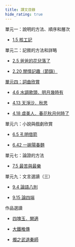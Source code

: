 ```yaml
---
title: 課文目錄
hide_rating: true
---
```


<div className="text-list" style={{color:'#6366f1'}}>

單元一：說明的方法、順序和層次

- [1.5 核工記](/passages/核工記.mdx)

單元二：記敘的方法和詳略

- [2.5 爸爸的花兒落了](/passages/爸爸的花兒落了.mdx)

- [2.20 閒情記趣（節錄）](/passages/閒情記趣（節錄）.mdx)

[單元四：詞曲欣賞](S3/詞曲欣賞)

- [4.6 水調歌頭．明月幾時有](/passages/水調歌頭．明月幾時有.mdx)

- [4.13 天淨沙．秋思](/passages/天淨沙．秋思.mdx)

- [4.18 虞美人．春花秋月何時了](/passages/虞美人．春花秋月何時了.mdx)

單元六：小說與戲劇欣賞

- [6.5 孔明借箭](/passages/孔明借箭.mdx)

- [6.42 一碗陽春麵](/passages/一碗陽春麵.mdx)

單元七：論證的方法

- [7.5 最苦與最樂](/passages/最苦與最樂.mdx)

單元九：文言選讀（三）

- [9.4 論語八則](/passages/論語八則.mdx)

- [9.15 論四端](/passages/論四端.mdx)

作品選讀

- [四塊玉．閑適](/passages/四塊玉．閑適.mdx)

- [大鐵椎傳](/passages/大鐵椎傳.mdx)

- [燭之武退秦師](/passages/燭之武退秦師.mdx)

</div>